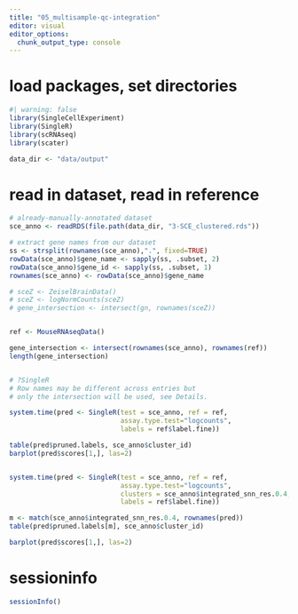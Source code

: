 ```yaml
---
title: "05_multisample-qc-integration"
editor: visual
editor_options: 
  chunk_output_type: console
---
```


# load packages, set directories

```r
#| warning: false
library(SingleCellExperiment)
library(SingleR)
library(scRNAseq)
library(scater)

data_dir <- "data/output"
```

# read in dataset, read in reference

```r
# already-manually-annotated dataset
sce_anno <- readRDS(file.path(data_dir, "3-SCE_clustered.rds"))

# extract gene names from our dataset
ss <- strsplit(rownames(sce_anno),".", fixed=TRUE)
rowData(sce_anno)$gene_name <- sapply(ss, .subset, 2)
rowData(sce_anno)$gene_id <- sapply(ss, .subset, 1)
rownames(sce_anno) <- rowData(sce_anno)$gene_name

# sceZ <- ZeiselBrainData()
# sceZ <- logNormCounts(sceZ)
# gene_intersection <- intersect(gn, rownames(sceZ))


ref <- MouseRNAseqData()

gene_intersection <- intersect(rownames(sce_anno), rownames(ref))
length(gene_intersection)


# ?SingleR
# Row names may be different across entries but 
# only the intersection will be used, see Details.

system.time(pred <- SingleR(test = sce_anno, ref = ref,
                            assay.type.test="logcounts",
                            labels = ref$label.fine))

table(pred$pruned.labels, sce_anno$cluster_id)
barplot(pred$scores[1,], las=2)


system.time(pred <- SingleR(test = sce_anno, ref = ref,
                            assay.type.test="logcounts",
                            clusters = sce_anno$integrated_snn_res.0.4,
                            labels = ref$label.fine))

m <- match(sce_anno$integrated_snn_res.0.4, rownames(pred))
table(pred$pruned.labels[m], sce_anno$cluster_id)

barplot(pred$scores[1,], las=2)

```


# sessioninfo

```r
sessionInfo()
```
